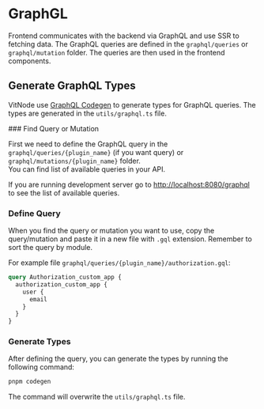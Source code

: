 
# GraphGL

Frontend communicates with the backend via GraphQL and use SSR to fetching data. The GraphQL queries are defined in the `graphql/queries` or `graphql/mutation` folder. The queries are then used in the frontend components.

## Generate GraphQL Types

VitNode use [GraphQL Codegen](https://the-guild.dev/graphql/codegen) to generate types for GraphQL queries. The types are generated in the `utils/graphql.ts` file.

<Steps>
### Find Query or Mutation

First we need to define the GraphQL query in the `graphql/queries/{plugin_name}` (if you want query) or `graphql/mutations/{plugin_name}` folder.  
You can find list of available queries in your API.

If you are running development server go to [http://localhost:8080/graphql](http://localhost:8080/graphql) to see the list of available queries.

### Define Query

When you find the query or mutation you want to use, copy the query/mutation and paste it in a new file with `.gql` extension. Remember to sort the query by module.

For example file `graphql/queries/{plugin_name}/authorization.gql`:

```graphql
query Authorization_custom_app {
  authorization_custom_app {
    user {
      email
    }
  }
}
```

### Generate Types

After defining the query, you can generate the types by running the following command:

```bash
pnpm codegen
```

The command will overwrite the `utils/graphql.ts` file.

</Steps>
